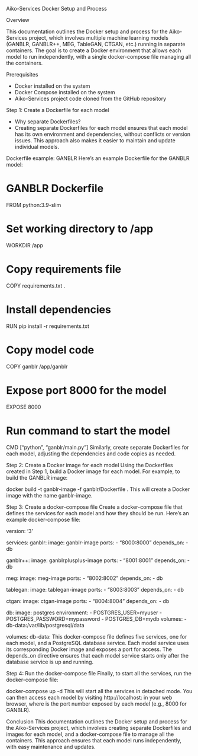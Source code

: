 Aiko-Services Docker Setup and Process



Overview

This documentation outlines the Docker setup and process for the Aiko-Services project, which involves multiple machine learning models (GANBLR, GANBLR++, MEG, TableGAN, CTGAN, etc.) running in separate containers. The goal is to create a Docker environment that allows each model to run independently, with a single docker-compose file managing all the containers.




Prerequisites

- Docker installed on the system
- Docker Compose installed on the system
- Aiko-Services project code cloned from the GitHub repository



Step 1: Create a Dockerfile for each model

- Why separate Dockerfiles?
- Creating separate Dockerfiles for each model ensures that each model has its own environment and dependencies, without conflicts or version issues. This approach also makes it easier to maintain and update individual models.



Dockerfile example: GANBLR
Here's an example Dockerfile for the GANBLR model:


# GANBLR Dockerfile
FROM python:3.9-slim

# Set working directory to /app
WORKDIR /app

# Copy requirements file
COPY requirements.txt .

# Install dependencies
RUN pip install -r requirements.txt

# Copy model code
COPY ganblr /app/ganblr

# Expose port 8000 for the model
EXPOSE 8000

# Run command to start the model
CMD ["python", "ganblr/main.py"]
Similarly, create separate Dockerfiles for each model, adjusting the dependencies and code copies as needed.




Step 2: Create a Docker image for each model
Using the Dockerfiles created in Step 1, build a Docker image for each model. For example, to build the GANBLR image:

docker build -t ganblr-image -f ganblr/Dockerfile .
This will create a Docker image with the name ganblr-image.




Step 3: Create a docker-compose file
Create a docker-compose file that defines the services for each model and how they should be run. Here's an example
docker-compose file:


version: '3'

services:
  ganblr:
    image: ganblr-image
    ports:
      - "8000:8000"
    depends_on:
      - db

  ganblr++:
    image: ganblrplusplus-image
    ports:
      - "8001:8001"
    depends_on:
      - db

  meg:
    image: meg-image
    ports:
      - "8002:8002"
    depends_on:
      - db

  tablegan:
    image: tablegan-image
    ports:
      - "8003:8003"
    depends_on:
      - db

  ctgan:
    image: ctgan-image
    ports:
      - "8004:8004"
    depends_on:
      - db

  db:
    image: postgres
    environment:
      - POSTGRES_USER=myuser
      - POSTGRES_PASSWORD=mypassword
      - POSTGRES_DB=mydb
    volumes:
      - db-data:/var/lib/postgresql/data

volumes:
  db-data:
This docker-compose file defines five services, one for each model, and a PostgreSQL database service. Each model service uses its corresponding Docker image and exposes a port for access. The depends_on directive ensures that each model service starts only after the database service is up and running.



Step 4: Run the docker-compose file
Finally, to start all the services, run the docker-compose file:

docker-compose up -d
This will start all the services in detached mode. You can then access each model by visiting http://localhost:<port> in your web browser, where <port> is the port number exposed by each model (e.g., 8000 for GANBLR).

Conclusion
This documentation outlines the Docker setup and process for the Aiko-Services project, which involves creating separate Dockerfiles and images for each model, and a docker-compose file to manage all the containers. This approach ensures that each model runs independently, with easy maintenance and updates.
